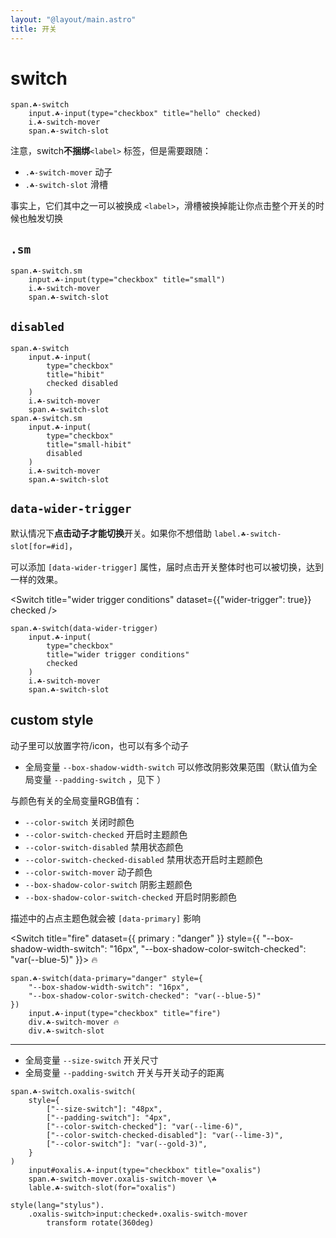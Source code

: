 ```yaml
---
layout: "@layout/main.astro"
title: 开关
---
```




# switch

<Switch title="hello" checked />

```pug
span.☘-switch
    input.☘-input(type="checkbox" title="hello" checked)
    i.☘-switch-mover
    span.☘-switch-slot
```

注意，switch**不捆绑**`<label>` 标签，但是需要跟随：

- `.☘-switch-mover` 动子
- `.☘-switch-slot` 滑槽

事实上，它们其中之一可以被换成 `<label>`，滑槽被换掉能让你点击整个开关的时候也触发切换


## `.sm`

<Switch title="small" class="sm"/>

```pug
span.☘-switch.sm
    input.☘-input(type="checkbox" title="small")
    i.☘-switch-mover
    span.☘-switch-slot
```


## `disabled`

<Switch title="hibit" checked disabled/>
<Switch title="small-hibit" class="sm" disabled/>

```pug
span.☘-switch
    input.☘-input(
        type="checkbox"
        title="hibit"
        checked disabled
    )
    i.☘-switch-mover
    span.☘-switch-slot
span.☘-switch.sm
    input.☘-input(
        type="checkbox"
        title="small-hibit"
        disabled
    )
    i.☘-switch-mover
    span.☘-switch-slot
```


## `data-wider-trigger`

默认情况下**点击动子才能切换**开关。如果你不想借助 `label.☘-switch-slot[for=#id]`，

可以添加 `[data-wider-trigger]` 属性，届时点击开关整体时也可以被切换，达到一样的效果。

<Switch 
    title="wider trigger conditions"
    dataset={{"wider-trigger": true}}
    checked
/>

```pug
span.☘-switch(data-wider-trigger)
    input.☘-input(
        type="checkbox"
        title="wider trigger conditions"
        checked
    )
    i.☘-switch-mover
    span.☘-switch-slot
```


## custom style

动子里可以放置字符/icon，也可以有多个动子

- 全局变量 `--box-shadow-width-switch` 可以修改阴影效果范围（默认值为全局变量 `--padding-switch` ，见下 ）

与颜色有关的全局变量RGB值有：

- `--color-switch` 关闭时颜色
- `--color-switch-checked` 开启时主题颜色
- `--color-switch-disabled` 禁用状态颜色
- `--color-switch-checked-disabled` 禁用状态开启时主题颜色
- `--color-switch-mover` 动子颜色
- `--box-shadow-color-switch` 阴影主题颜色
- `--box-shadow-color-switch-checked` 开启时阴影颜色

描述中的占点主题色就会被 `[data-primary]` 影响

<Switch title="fire" dataset={{ primary : "danger" }} style={{
    "--box-shadow-width-switch": "16px",
    "--box-shadow-color-switch-checked": "var(--blue-5)"
}}>
    <T class="☘-switch-mover">🔥</T>
    <T class="☘-switch-slot"/>
</Switch>

```pug
span.☘-switch(data-primary="danger" style={
    "--box-shadow-width-switch": "16px",
    "--box-shadow-color-switch-checked": "var(--blue-5)"
})
    input.☘-input(type="checkbox" title="fire")
    div.☘-switch-mover 🔥
    div.☘-switch-slot
```

***

- 全局变量 `--size-switch` 开关尺寸
- 全局变量 `--padding-switch` 开关与开关动子的距离

<OxalisSwitch id="oxalis" />

```pug
span.☘-switch.oxalis-switch(
    style={
        ["--size-switch"]: "48px",
        ["--padding-switch"]: "4px",
        ["--color-switch-checked"]: "var(--lime-6)",
        ["--color-switch-checked-disabled"]: "var(--lime-3)",
        ["--color-switch"]: "var(--gold-3)",
    }
)
    input#oxalis.☘-input(type="checkbox" title="oxalis")
    span.☘-switch-mover.oxalis-switch-mover \☘
    lable.☘-switch-slot(for="oxalis")

style(lang="stylus").
    .oxalis-switch>input:checked+.oxalis-switch-mover
        transform rotate(360deg)
```